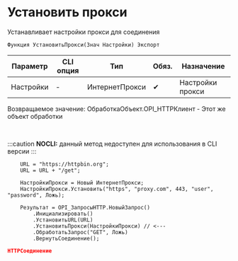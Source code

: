 ﻿---
sidebar_position: 6
description: Установить прокси  и другие функции для работы с HTTP-клиент в Открытом пакете интеграций - бесплатной open-source библиотеке интеграций для 1С:Предприятие 8, OneScript и CLI
keywords: [1C, 1С, 1С:Предприятие, 1С:Предприятие 8.3, API, Интеграция, Сервисы, Обмен, OneScript, CLI, HTTP-клиент]
---


# Установить прокси 
 Устанавливает настройки прокси для соединения



`Функция УстановитьПрокси(Знач Настройки) Экспорт`

  | Параметр | CLI опция | Тип | Обяз. | Назначение |
  |-|-|-|-|-|
  | Настройки | - | ИнтернетПрокси | &#x2714; | Настройки прокси |

  
  Возвращаемое значение:   ОбработкаОбъект.OPI_HTTPКлиент -  Этот же объект обработки

<br/>


:::caution
**NOCLI:** данный метод недоступен для использования в CLI версии
:::
<br/>



```bsl title="Пример использования для 1С:Предприятие/OneScript"
    URL = "https://httpbin.org";
    URL = URL + "/get";

    НастройкиПрокси = Новый ИнтернетПрокси;
    НастройкиПрокси.Установить("https", "proxy.com", 443, "user", "password", Ложь);

    Результат = OPI_ЗапросыHTTP.НовыйЗапрос()
        .Инициализировать()
        .УстановитьURL(URL)
        .УстановитьПрокси(НастройкиПрокси) // <---
        .ОбработатьЗапрос("GET", Ложь)
        .ВернутьСоединение();
```
    



```json title="Результат"
HTTPСоединение
```
